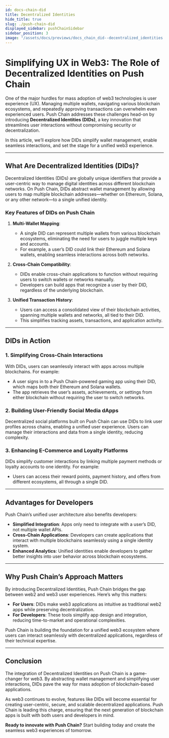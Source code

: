 ```yaml
---
id: docs-chain-did
title: Decentralized Identities
hide_title: true
slug: ./push-chain-did
displayed_sidebar: pushChainSidebar
sidebar_position: 3
image: "/assets/docs/previews/docs_chain_did--decentralized_identities.png"
---
```


# Simplifying UX in Web3: The Role of Decentralized Identities on Push Chain

One of the major hurdles for mass adoption of web3 technologies is user experience (UX). Managing multiple wallets, navigating various blockchain ecosystems, and repeatedly approving transactions can overwhelm even experienced users. Push Chain addresses these challenges head-on by introducing **Decentralized Identities (DIDs)**, a key innovation that streamlines user interactions without compromising security or decentralization.

In this article, we’ll explore how DIDs simplify wallet management, enable seamless interactions, and set the stage for a unified web3 experience.

---

## **What Are Decentralized Identities (DIDs)?**

Decentralized Identities (DIDs) are globally unique identifiers that provide a user-centric way to manage digital identities across different blockchain networks. On Push Chain, DIDs abstract wallet management by allowing users to map multiple blockchain addresses—whether on Ethereum, Solana, or any other network—to a single unified identity.

### **Key Features of DIDs on Push Chain**
1. **Multi-Wallet Mapping**:
   - A single DID can represent multiple wallets from various blockchain ecosystems, eliminating the need for users to juggle multiple keys and accounts.
   - For example, a user’s DID could link their Ethereum and Solana wallets, enabling seamless interactions across both networks.

2. **Cross-Chain Compatibility**:
   - DIDs enable cross-chain applications to function without requiring users to switch wallets or networks manually.
   - Developers can build apps that recognize a user by their DID, regardless of the underlying blockchain.

3. **Unified Transaction History**:
   - Users can access a consolidated view of their blockchain activities, spanning multiple wallets and networks, all tied to their DID.
   - This simplifies tracking assets, transactions, and application activity.

---

## **DIDs in Action**

### **1. Simplifying Cross-Chain Interactions**
With DIDs, users can seamlessly interact with apps across multiple blockchains. For example:
- A user signs in to a Push Chain-powered gaming app using their DID, which maps both their Ethereum and Solana wallets.
- The app retrieves the user’s assets, achievements, or settings from either blockchain without requiring the user to switch networks.

### **2. Building User-Friendly Social Media dApps**
Decentralized social platforms built on Push Chain can use DIDs to link user profiles across chains, enabling a unified user experience. Users can manage their interactions and data from a single identity, reducing complexity.

### **3. Enhancing E-Commerce and Loyalty Platforms**
DIDs simplify customer interactions by linking multiple payment methods or loyalty accounts to one identity. For example:
- Users can access their reward points, payment history, and offers from different ecosystems, all through a single DID.

---

## **Advantages for Developers**

Push Chain’s unified user architecture also benefits developers:
- **Simplified Integration**: Apps only need to integrate with a user’s DID, not multiple wallet APIs.
- **Cross-Chain Applications**: Developers can create applications that interact with multiple blockchains seamlessly using a single identity system.
- **Enhanced Analytics**: Unified identities enable developers to gather better insights into user behavior across blockchain ecosystems.

---

## **Why Push Chain’s Approach Matters**

By introducing Decentralized Identities, Push Chain bridges the gap between web2 and web3 user experiences. Here’s why this matters:
- **For Users**: DIDs make web3 applications as intuitive as traditional web2 apps while preserving decentralization.
- **For Developers**: These tools simplify app design and integration, reducing time-to-market and operational complexities.

Push Chain is building the foundation for a unified web3 ecosystem where users can interact seamlessly with decentralized applications, regardless of their technical expertise.

---

## **Conclusion**

The integration of Decentralized Identities on Push Chain is a game-changer for web3. By abstracting wallet management and simplifying user interactions, DIDs pave the way for mass adoption of blockchain-based applications.

As web3 continues to evolve, features like DIDs will become essential for creating user-centric, secure, and scalable decentralized applications. Push Chain is leading this charge, ensuring that the next generation of blockchain apps is built with both users and developers in mind.

**Ready to innovate with Push Chain?** Start building today and create the seamless web3 experiences of tomorrow.